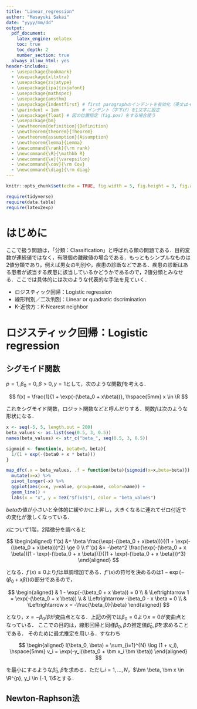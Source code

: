 ```yaml
---
title: "Linear_regression"
author: "Masayuki Sakai"
date: "yyyy/mm/dd"
output:
  pdf_document:
    latex_engine: xelatex
    toc: true
    toc_depth: 2
    number_section: true
  always_allow_html: yes
header-includes: 
  - \usepackage{bookmark} 
  - \usepackage{xltxtra} 
  - \usepackage{zxjatype} 
  - \usepackage[ipa]{zxjafont} 
  - \usepackage{mathspec}
  - \usepackage{amsthm}
  - \usepackage{indentfirst} # first paragraphのインデントを有効化（英文はインデントが不要のため）
  - \parindent = 1em         # インデント（字下げ）を1文字に設定
  - \usepackage{float} # 図の位置指定（fig.pos）をする場合使う
  - \usepackage{bm}
  - \newtheorem{definition}{Definition}
  - \newtheorem{theorem}{Theorem}
  - \newtheorem{assumption}{Assumption}
  - \newtheorem{lemma}{Lemma}
  - \newcommand{\rank}{\rm rank}
  - \newcommand{\R}{\mathbb R}
  - \newcommand{\e}{\varepsilon}
  - \newcommand{\cov}{\rm Cov}
  - \newcommand{\diag}{\rm diag}
---
```


```r
knitr::opts_chunk$set(echo = TRUE, fig.width = 5, fig.height = 3, fig.align = 'center')
```

```r
require(tidyverse)
require(data.table)
require(latex2exp)
```

# はじめに  
ここで扱う問題は，「分類：Classification」と呼ばれる類の問題である．目的変数が連続値ではなく，有限個の離散値の場合である．もっともシンプルなものは2値分類であり，例えば男女の判別や，疾患の診断などである．疾患の診断はある患者が該当する疾患に該当しているかどうかであるので，2値分類とみなせる．ここでは具体的には次のような代表的な手法を見ていく．

* ロジスティック回帰：Logistic regression
* 線形判別／二次判別：Linear or quadratic dscrimination
* K-近傍方：K-Nearest neighbor

# ロジスティック回帰：Logistic regression  

## シグモイド関数  
$p=1, \beta_0 = 0, \beta > 0, y=1$として，次のような関数$f$を考える．

$$
f(x) = \frac{1}{1 + \exp(-(\beta_0 + x\beta))}, \hspace{5mm} x \in \R
$$

これをシグモイド関数，ロジット関数などと呼んだりする．関数$f$は次のような形状になる．

```r
x <- seq(-5, 5, length.out = 200)
beta_values <- as.list(seq(0.5, 3, 0.5))
names(beta_values) <- str_c("beta_", seq(0.5, 3, 0.5))

sigmoid <- function(x, beta0=0, beta){
  1/(1 + exp(-(beta0 + x * beta)))
}

map_dfc(.x = beta_values, .f = function(beta){sigmoid(x=x,beta=beta)}) %>% 
  mutate(x=x) %>% 
  pivot_longer(-x) %>% 
  ggplot(aes(x=x, y=value, group=name, color=name)) + 
  geom_line() + 
  labs(x = "x", y = TeX("$f(x)$"), color = "beta_values")
```

$beta$の値が小さいと全体的に緩やかに上昇し，大きくなるに連れてゼロ付近での変化が激しくなっている．

$x$について1階，2階微分を調べると

$$
\begin{aligned}
f'(x) &= \beta \frac{\exp(-(\beta_0 + x\beta))}{(1 + \exp(-(\beta_0 + x\beta)))^2} \ge 0 \\
f''(x) &= -\beta^2 \frac{\exp(-(\beta_0 + x \beta))[1 - \exp(-(\beta_0 + x \beta))]}{(1 + \exp(-(\beta_0 + x \beta)))^3}
\end{aligned}
$$

となる．$f'(x) \ge 0$より$f$は単調増加である．$f''(x)$の符号を決めるのは$1-\exp(-(\beta_0 + x \beta))$の部分であるので，

$$
\begin{aligned}
& 1 - \exp(-(\beta_0 + x \beta)) = 0 \\
& \Leftrightarrow 1 = \exp(-(\beta_0 + x \beta)) \\
& \Leftrightarrow -\beta_0 - x \beta = 0 \\
& \Leftrightarrow x = -\frac{\beta_0}{\beta}
\end{aligned}
$$

となり，$x = -\beta_0/\beta$が変曲点となる．上記の例では$\beta_0 = 0$より$x=0$が変曲点となっている．
ここでの目的は，線形回帰と同様$\beta_0, \beta$の推定値$\hat \beta_0, \hat \beta$を求めることである．
そのために最尤推定を用いる．すなわち

$$
\begin{aligned}
l(\beta_0, \beta) = \sum_{i=1}^{N} \log (1 + v_i), \hspace{5mm} v_i = \exp(-y_i(\beta_0 + \bm x_i  \bm \beta))
\end{aligned}
$$

を最小にするような$\hat \beta_0, \hat \beta$を求める．ただし$i = 1,\dots,N$，$\bm \beta, \bm x \in \R^{p}, y_i \in {-1, 1}$とする．

## Newton-Raphson法  




















